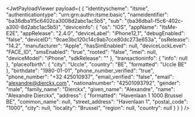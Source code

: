 
<JwtPayloadViewer
  payload={
    {
      "identityscheme": "itsme",
      "authenticationtype": "urn:grn:authn:itsme:basic",
      "nameidentifier": "ba36dba1f5c6402ca3008d2abc1ac5b5",
      "sub": "{ba36dba1-f5c6-402c-a300-8d2abc1ac5b5}",
      "deviceinfo": {
        "os": "IOS",
        "appName": "ItsMe-E2E",
        "appRelease": "2.4.0",
        "deviceLabel": "iPhone12,1",
        "debugEnabled": "false",
        "deviceID": "9cae3bc120c14c9ab7cce80dc273e653a",
        "osRelease": "14.2",
        "manufacturer": "Apple",
        "hasSimEnabled": null,
        "deviceLockLevel": "FACE_ID",
        "smsEnabled": "true",
        "rooted": "false",
        "imei": null,
        "deviceModel": "iPhone",
        "sdkRelease": ""
      },
      "transactioninfo": {
        "info": null
      },
      "placeofbirth": {
        "city": "Uccle",
        "country": "BE",
        "formatted": "Uccle BE"
      },
      "birthdate": "1980-01-01",
      "phone_number_verified": "true",
      "phone_number": "+32 425010937",
      "email_verified": "false",
      "email": "alexandre@dierckx.com",
      "nationalnumber": "42501093792",
      "gender": "male",
      "family_name": "Dierckx",
      "given_name": "Alexandre",
      "name": "Alexandre Dierckx",
      "address": {
        "formatted": "Havenlaan 1 1000 Brussel BE",
        "common_name": null,
        "street_address": "Havenlaan 1",
        "postal_code": "1000",
        "city": null,
        "locality": "Brussel",
        "region": null,
        "country": null
      }
    }
  }
/>